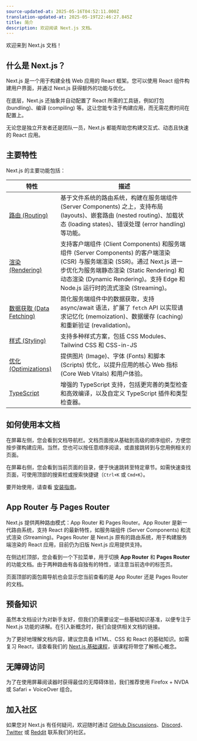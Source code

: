 ```yaml
---
source-updated-at: 2025-05-16T04:52:11.000Z
translation-updated-at: 2025-05-19T22:46:27.845Z
title: 简介
description: 欢迎阅读 Next.js 文档。
---
```


欢迎来到 Next.js 文档！

## 什么是 Next.js？

Next.js 是一个用于构建全栈 Web 应用的 React 框架。您可以使用 React 组件构建用户界面，并通过 Next.js 获得额外的功能与优化。

在底层，Next.js 还抽象并自动配置了 React 所需的工具链，例如打包 (bundling)、编译 (compiling) 等。这让您能专注于构建应用，而无需花费时间在配置上。

无论您是独立开发者还是团队一员，Next.js 都能帮助您构建交互式、动态且快速的 React 应用。

## 主要特性

Next.js 的主要功能包括：

| 特性                                                                  | 描述                                                                                                                                                                                      |
| ------------------------------------------------------------------------ | ------------------------------------------------------------------------------------------------------------------------------------------------------------------------------------------------ |
| [路由 (Routing)](/docs/app/building-your-application/routing)                   | 基于文件系统的路由系统，构建在服务端组件 (Server Components) 之上，支持布局 (layouts)、嵌套路由 (nested routing)、加载状态 (loading states)、错误处理 (error handling) 等功能。                                                    |
| [渲染 (Rendering)](/docs/app/building-your-application/rendering)               | 支持客户端组件 (Client Components) 和服务端组件 (Server Components) 的客户端渲染 (CSR) 与服务端渲染 (SSR)。通过 Next.js 进一步优化为服务端静态渲染 (Static Rendering) 和动态渲染 (Dynamic Rendering)。支持 Edge 和 Node.js 运行时的流式渲染 (Streaming)。 |
| [数据获取 (Data Fetching)](/docs/app/building-your-application/data-fetching)       | 简化服务端组件中的数据获取，支持 async/await 语法，扩展了 `fetch` API 以实现请求记忆化 (memoization)、数据缓存 (caching) 和重新验证 (revalidation)。                                              |
| [样式 (Styling)](/docs/app/building-your-application/styling)                   | 支持多种样式方案，包括 CSS Modules、Tailwind CSS 和 CSS-in-JS                                                                                                   |
| [优化 (Optimizations)](/docs/app/building-your-application/optimizing)          | 提供图片 (Image)、字体 (Fonts) 和脚本 (Scripts) 优化，以提升应用的核心 Web 指标 (Core Web Vitals) 和用户体验。                                                                                        |
| [TypeScript](/docs/app/building-your-application/configuring/typescript) | 增强的 TypeScript 支持，包括更完善的类型检查和高效编译，以及自定义 TypeScript 插件和类型检查器。                                                 |

## 如何使用本文档

在屏幕左侧，您会看到文档导航栏。文档页面按从基础到高级的顺序组织，方便您按步骤构建应用。当然，您也可以按任意顺序阅读，或直接跳转到与您用例相关的页面。

在屏幕右侧，您会看到当前页面的目录，便于快速跳转至特定章节。如需快速查找页面，可使用顶部的搜索栏或搜索快捷键（`Ctrl+K` 或 `Cmd+K`）。

要开始使用，请查看 [安装指南](/docs/getting-started/installation)。

## App Router 与 Pages Router

Next.js 提供两种路由模式：App Router 和 Pages Router。App Router 是新一代路由系统，支持 React 的最新特性，如服务端组件 (Server Components) 和流式渲染 (Streaming)。Pages Router 是 Next.js 原有的路由系统，用于构建服务端渲染的 React 应用，目前仍为旧版 Next.js 应用提供支持。

在侧边栏顶部，您会看到一个下拉菜单，用于切换 **App Router** 和 **Pages Router** 的功能文档。由于两种路由有各自独有的特性，请注意当前选中的标签页。

页面顶部的面包屑导航也会显示您当前查看的是 App Router 还是 Pages Router 的文档。

## 预备知识

虽然本文档设计为对新手友好，但我们仍需要设定一些基础知识基准，以便专注于 Next.js 功能的讲解。在引入新概念时，我们会提供相关文档的链接。

为了更好地理解文档内容，建议您具备 HTML、CSS 和 React 的基础知识。如需复习 React，请查看我们的 [Next.js 基础课程](/learn/foundations/about-nextjs)，该课程将带您了解核心概念。

## 无障碍访问

为了在使用屏幕阅读器时获得最佳的无障碍体验，我们推荐使用 Firefox + NVDA 或 Safari + VoiceOver 组合。

## 加入社区

如果您对 Next.js 有任何疑问，欢迎随时通过 [GitHub Discussions](https://github.com/vercel/next.js/discussions)、[Discord](https://discord.com/invite/bUG2bvbtHy)、[Twitter](https://twitter.com/nextjs) 或 [Reddit](https://www.reddit.com/r/nextjs) 联系我们的社区。